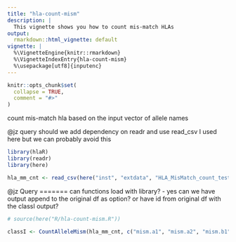 ```yaml
---
title: "hla-count-mism"
description: |
  This vignette shows you how to count mis-match HLAs
output:
  rmarkdown::html_vignette: default
vignette: |
  %\VignetteEngine{knitr::rmarkdown}
  %\VignetteIndexEntry{hla-count-mism}
  %\usepackage[utf8]{inputenc}
---
```


```r
knitr::opts_chunk$set(
  collapse = TRUE,
  comment = "#>"
)
```

count mis-match hla based on the input vector of allele names

@jz query should we add dependency on readr and use read_csv
I used here but we can probably avoid this

```r
library(hlaR)
library(readr)
library(here)
```

```r
hla_mm_cnt <- read_csv(here("inst", "extdata", "HLA_MisMatch_count_test.csv"))
```

@jz Query =======
can functions load with library? - yes
can we have output append to the original df as option? or have id from original df with the classI output?

```r

# source(here("R/hla-count-mism.R"))

classI <- CountAlleleMism(hla_mm_cnt, c("mism.a1", "mism.a2", "mism.b1", "mism.b2"))

```


